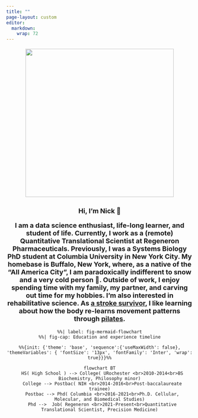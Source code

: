 ```yaml
---
title: ""
page-layout: custom
editor: 
  markdown: 
    wrap: 72
---
```


::: {.column-screen style="text-align: center; font-size:18px"}
![](headshot.png){width="400px" max-width="100%"}

<p style="font-size:27px">

**Hi, I'm Nick 👋**

</p>

<p>**I am a data science enthusiast, life-long learner, and student of
life. Currently, I work as a (remote) Quantitative Translational
Scientist at Regeneron Pharmaceuticals. Previously, I was a Systems
Biology PhD student at Columbia University in New York City. My homebase
is Buffalo, New York, where, as a native of the "All America City", I am
paradoxically indifferent to snow and a very cold person 😬. Outside of
work, I enjoy spending time with my family, my partner, and carving out
time for my hobbies. I'm also interested in rehabilitative science. As
[a stroke
survivor](https://www.wgrz.com/article/life/wny-native-continues-recovery-from-stroke/244046774),
I like learning about how the body re-learns movement patterns through
[pilates](http://www.koppelemethod.com/).**</p>
:::

<style>
	.mermaid  {
	text-align: center;
	overflow-x: scroll;
	}
</style>

```mermaid
%%| label: fig-mermaid-flowchart
%%| fig-cap: Education and experience timeline

%%{init: {'theme': 'base', 'sequence':{'useMaxWidth': false}, 'themeVariables': { 'fontSize': '13px', 'fontFamily': 'Inter', 'wrap': true}}}%%

flowchart BT
  HS( High School ) --> College( URochester <br>2010-2014<br>BS Biochemistry, Philosophy minor)
  College --> Postbac( NIH <br>2014-2016<br>Post-baccalaureate trainee)
  Postbac --> Phd( Columbia <br>2016-2021<br>Ph.D. Cellular, Molecular, and Biomedical Studies)
  Phd -->  Job( Regeneron <br>2021-Present<br>Quantitative Translational Scientist, Precision Medicine)
  
```
